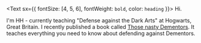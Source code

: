 <Text sx={{ fontSize: [4, 5, 6], fontWeight: `bold`, color: `heading` }}>
  Hi.
</Text>

I'm HH - currently teaching "Defense against the Dark Arts" at Hogwarts, Great Britain. I recently published a book called [Those nasty Dementors](https://www.lekoarts.de).
It teaches everything you need to know about defending against Dementors.
